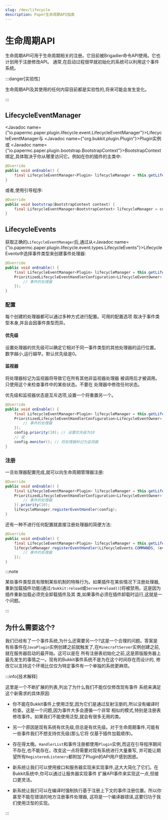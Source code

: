 ```yaml
---
slug: /dev/lifecycle
description: Paper生命周期API指南
---
```


# 生命周期API

生命周期API可用于生命周期相关的注册。它目前被Brigadier命令API使用。它也计划用于注册修改API。
通常,在启动过程很早就初始化的系统可以利用这个事件系统。

:::danger[实验性]

生命周期API及其使用的任何内容目前都是实验性的,将来可能会发生变化。

:::

## LifecycleEventManager

<Javadoc name={"io.papermc.paper.plugin.lifecycle.event.LifecycleEventManager"}>LifecycleEventManager</Javadoc>与
<Javadoc name={"org.bukkit.plugin.Plugin"}>Plugin</Javadoc>实例或
<Javadoc name={"io.papermc.paper.plugin.bootstrap.BootstrapContext"}>BootstrapContext</Javadoc>绑定,具体取决于你从哪里访问它。例如在你的插件的主类中:

```java title="TestPlugin.java"
@Override
public void onEnable() {
    final LifecycleEventManager<Plugin> lifecycleManager = this.getLifecycleManager();
}
```

或者,使用引导程序:

```java title="TestPluginBootstrap.java"
@Override
public void bootstrap(BootstrapContext context) {
    final LifecycleEventManager<BootstrapContext> lifecycleManager = context.getLifecycleManager();
}
```

## LifecycleEvents

获取正确的`LifecycleEventManager`后,通过从<Javadoc name={"io.papermc.paper.plugin.lifecycle.event.types.LifecycleEvents"}>LifecycleEvents</Javadoc>中选择事件类型来创建事件处理器:
```java title="TestPlugin.java"
@Override
public void onEnable() {
    final LifecycleEventManager<Plugin> lifecycleManager = this.getLifecycleManager();
    PrioritizedLifecycleEventHandlerConfiguration<LifecycleEventOwner> config = LifecycleEvents.SOME_EVENT.newHandler((event) -> {
        // 事件的处理器
    });
}
```

### 配置

每个创建的处理器都可以通过多种方式进行配置。可用的配置选项
取决于事件类型本身,并且会因事件类型而异。

#### 优先级

设置处理器的优先级可以确定它相对于同一事件类型的其他处理器的运行位置。
数字越小,运行越早。默认优先级是0。

#### 监视器

将处理器标记为监视器将导致它在所有其他非监视器处理器
被调用后才被调用。只使用这个来检查事件中的某些状态。不要在
处理器中修改任何状态。

优先级和监视器状态是互斥选项,设置一个将重置另一个。

```java title="TestPlugin.java"
@Override
public void onEnable() {
    final LifecycleEventManager<Plugin> lifecycleManager = this.getLifecycleManager();
    PrioritizedLifecycleEventHandlerConfiguration<LifecycleEventOwner> config = LifecycleEvents.SOME_EVENT.newHandler((event) -> {
        // 事件的处理器
    });
    config.priority(10); // 设置优先级为10
    // 或
    config.monitor(); // 将处理器标记为监视器
}
```

### 注册

一旦处理器配置完成,就可以向生命周期管理器注册:

```java title="TestPlugin.java"
@Override
public void onEnable() {
    final LifecycleEventManager<Plugin> lifecycleManager = this.getLifecycleManager();
    PrioritizedLifecycleEventHandlerConfiguration<LifecycleEventOwner> config = LifecycleEvents.SOME_EVENT.newHandler((event) -> {
        // 事件的处理器
    }).priority(10);
    lifecycleManager.registerEventHandler(config);
}
```
还有一种不进行任何配置就直接注册处理器的简便方法:

```java title="TestPlugin.java"
@Override
public void onEnable() {
    final LifecycleEventManager<Plugin> lifecycleManager = this.getLifecycleManager();
    lifecycleManager.registerEventHandler(LifecycleEvents.COMMANDS, (event) -> {
        // 事件的处理器
    });
}
```

:::note

某些事件类型具有限制某些机制的特殊行为。如果插件在某些情况下注册处理器,
重新加载插件功能(通过`/bukkit:reload`或`Server#reload()`)将被禁用。这是因为插件重新加载必须完全卸载插件及其
类,如果事件必须在插件卸载时运行,这就是一个问题。

:::

## 为什么需要这个?

我们已经有了一个事件系统,为什么还需要另一个?这是一个合理的问题。答案是
有些事件在`JavaPlugin`实例创建之前就触发了,在`MinecraftServer`实例创建之前,就在服务器启动的最开始。这可以是在
所有注册表初始化之前,这是原版服务器上最先发生的事情之一。现有的Bukkit事件系统不是为在这个时间存在而设计的,
修改它以支持这个环境比仅仅为特定事件有一个单独的系统更麻烦。

:::info[技术解释]

这里是一个不断扩展的列表,列出了为什么我们不能仅仅修改现有事件
系统来满足这个新需求的具体原因:

- 你不能在Bukkit事件上使用泛型,因为它们是通过反射注册的,所以没有编译时检查。这是一个问题,因为事件大多会遵循一个非常
  相似的模式,特别是注册表修改事件。如果我们不能使用泛型,就会有很多无用的类。

- 另一个原因是现有系统有优先级,但总是有优先级。对于生命周期事件,可能有一些事件我们不想支持优先级(那么它将
  仅基于插件加载顺序)。

- 存在得太晚。`HandlerList`和事件注册都使用`Plugin`实例,而这在引导程序期间不存在,也不能存在。改变这一点将需要对现有系统进行大量重写,
  并可能让期望所有`RegisteredListeners`都附加了Plugin的API用户感到困惑。

- 新系统让我们可以使用接口和服务器实现来实现事件,这大大简化了它们。在Bukkit系统中,你可以通过让服务器实现事件
  扩展API事件来实现这一点,但接口更灵活。

- 新系统让我们可以在编译时强制执行基于注册上下文的事件注册位置。所以你甚至不能在错误的地方注册事件处理器,
  这将是一个编译器错误,这要归功于我们使用泛型的实现。

:::
